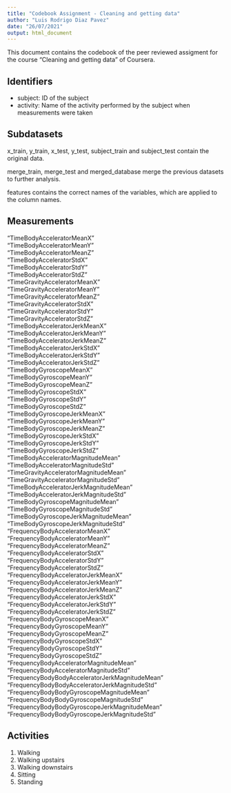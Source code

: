 ---
title: "Codebook Assignment - Cleaning and getting data"
author: "Luis Rodrigo Diaz Pavez"
date: "26/07/2021"
output: html_document
---

This document contains the codebook of the peer reviewed assigment for the course "Cleaning and getting data" of Coursera.

## Identifiers
- subject: ID of the subject
- activity: Name of the activity performed by the subject when measurements were taken

## Subdatasets
x_train, y_train, x_test, y_test, subject_train and subject_test contain the original data.

merge_train, merge_test and merged_database merge the previous datasets to further analysis.

features contains the correct names of the variables, which are applied to the column names.

## Measurements
"TimeBodyAcceleratorMeanX"                    
"TimeBodyAcceleratorMeanY"                     
"TimeBodyAcceleratorMeanZ"                      
"TimeBodyAcceleratorStdX"                      
"TimeBodyAcceleratorStdY"                       
"TimeBodyAcceleratorStdZ"                      
"TimeGravityAcceleratorMeanX"                   
"TimeGravityAcceleratorMeanY"                  
"TimeGravityAcceleratorMeanZ"                   
"TimeGravityAcceleratorStdX"                   
"TimeGravityAcceleratorStdY"                    
"TimeGravityAcceleratorStdZ"                   
"TimeBodyAcceleratorJerkMeanX"                  
"TimeBodyAcceleratorJerkMeanY"                 
"TimeBodyAcceleratorJerkMeanZ"                  
"TimeBodyAcceleratorJerkStdX"                  
"TimeBodyAcceleratorJerkStdY"                   
"TimeBodyAcceleratorJerkStdZ"                  
"TimeBodyGyroscopeMeanX"                        
"TimeBodyGyroscopeMeanY"                       
"TimeBodyGyroscopeMeanZ"                        
"TimeBodyGyroscopeStdX"                        
"TimeBodyGyroscopeStdY"                         
"TimeBodyGyroscopeStdZ"                        
"TimeBodyGyroscopeJerkMeanX"                    
"TimeBodyGyroscopeJerkMeanY"                   
"TimeBodyGyroscopeJerkMeanZ"                    
"TimeBodyGyroscopeJerkStdX"                    
"TimeBodyGyroscopeJerkStdY"                     
"TimeBodyGyroscopeJerkStdZ"                    
"TimeBodyAcceleratorMagnitudeMean"
"TimeBodyAcceleratorMagnitudeStd"              
"TimeGravityAcceleratorMagnitudeMean"           "TimeGravityAcceleratorMagnitudeStd"           
"TimeBodyAcceleratorJerkMagnitudeMean"          "TimeBodyAcceleratorJerkMagnitudeStd"          
"TimeBodyGyroscopeMagnitudeMean"                
"TimeBodyGyroscopeMagnitudeStd"                
"TimeBodyGyroscopeJerkMagnitudeMean"            
"TimeBodyGyroscopeJerkMagnitudeStd"            
"FrequencyBodyAcceleratorMeanX"                 
"FrequencyBodyAcceleratorMeanY"                
"FrequencyBodyAcceleratorMeanZ"                 
"FrequencyBodyAcceleratorStdX"                 
"FrequencyBodyAcceleratorStdY"                  
"FrequencyBodyAcceleratorStdZ"                 
"FrequencyBodyAcceleratorJerkMeanX"             
"FrequencyBodyAcceleratorJerkMeanY"            
"FrequencyBodyAcceleratorJerkMeanZ"             
"FrequencyBodyAcceleratorJerkStdX"             
"FrequencyBodyAcceleratorJerkStdY"              
"FrequencyBodyAcceleratorJerkStdZ"             
"FrequencyBodyGyroscopeMeanX"                   
"FrequencyBodyGyroscopeMeanY"                  
"FrequencyBodyGyroscopeMeanZ"                   
"FrequencyBodyGyroscopeStdX"                   
"FrequencyBodyGyroscopeStdY"                    
"FrequencyBodyGyroscopeStdZ"                   
"FrequencyBodyAcceleratorMagnitudeMean"         "FrequencyBodyAcceleratorMagnitudeStd"         
"FrequencyBodyBodyAcceleratorJerkMagnitudeMean" "FrequencyBodyBodyAcceleratorJerkMagnitudeStd" 
"FrequencyBodyBodyGyroscopeMagnitudeMean"       "FrequencyBodyBodyGyroscopeMagnitudeStd"       
"FrequencyBodyBodyGyroscopeJerkMagnitudeMean"   "FrequencyBodyBodyGyroscopeJerkMagnitudeStd"  
  

## Activities
1. Walking
2. Walking upstairs
3. Walking downstairs
4. Sitting
5. Standing
